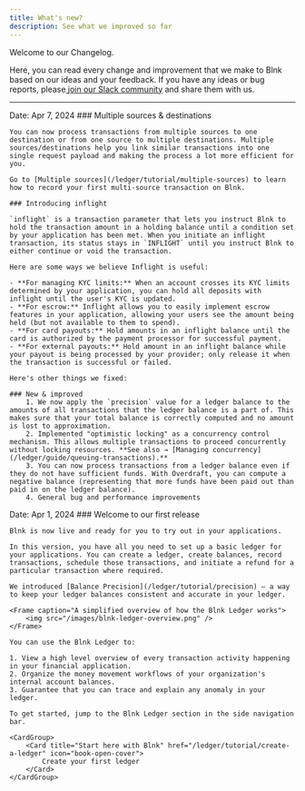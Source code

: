 ```yaml
---
title: What's new?
description: See what we improved so far
---
```

Welcome to our Changelog.

Here, you can read every change and improvement that we make to Blnk based on our ideas and your feedback. If you have any ideas or bug reports, please[ join our Slack community](https://join.slack.com/t/blnk-ledger/shared_invite/zt-2fwdivkvm-zHW4F8lwtVsbIaPg~dyx9w) and share them with us.

***

<Accordion title="Blnk v0.6.0 — Advanced control over transactions">
	Date: Apr 7, 2024
	### Multiple sources & destinations
	
	You can now process transactions from multiple sources to one destination or from one source to multiple destinations. Multiple sources/destinations help you link similar transactions into one single request payload and making the process a lot more efficient for you. 
	
	Go to [Multiple sources](/ledger/tutorial/multiple-sources) to learn how to record your first multi-source transaction on Blnk.

	### Introducing inflight

	`inflight` is a transaction parameter that lets you instruct Blnk to hold the transaction amount in a holding balance until a condition set by your application has been met. When you initiate an inflight transaction, its status stays in `INFLIGHT` until you instruct Blnk to either continue or void the transaction.

	Here are some ways we believe Inflight is useful:

	- **For managing KYC limits:** When an account crosses its KYC limits determined by your application, you can hold all deposits with inflight until the user's KYC is updated.
	- **For escrow:** Inflight allows you to easily implement escrow features in your application, allowing your users see the amount being held (but not available to them to spend).
	- **For card payouts:** Hold amounts in an inflight balance until the card is authorized by the payment processor for successful payment.  
	- **For external payouts:** Hold amount in an inflight balance while your payout is being processed by your provider; only release it when the transaction is successful or failed.

	Here's other things we fixed:

	### New & improved
		1. We now apply the `precision` value for a ledger balance to the amounts of all transactions that the ledger balance is a part of. This makes sure that your total balance is correctly computed and no amount is lost to approximation.
		2. Implemented "optimistic locking" as a concurrency control mechanism. This allows multiple transactions to proceed concurrently without locking resources. **See also → [Managing concurrency](/ledger/guide/queuing-transactions).**
		3. You can now process transactions from a ledger balance even if they do not have sufficient funds. With Overdraft, you can compute a negative balance (representing that more funds have been paid out than paid in on the ledger balance).
		4. General bug and performance improvements
</Accordion>
<Accordion title="Blnk v0.5.0 — Our first release">
	Date: Apr 1, 2024
	### Welcome to our first release
		
	Blnk is now live and ready for you to try out in your applications.
	
	In this version, you have all you need to set up a basic ledger for your applications. You can create a ledger, create balances, record transactions, schedule those transactions, and initiate a refund for a particular transaction where required.
	
	We introduced [Balance Precision](/ledger/tutorial/precision) — a way to keep your ledger balances consistent and accurate in your ledger.
	
	<Frame caption="A simplified overview of how the Blnk Ledger works">
		<img src="/images/blnk-ledger-overview.png" />
	</Frame>
	
	You can use the Blnk Ledger to:
	
	1. View a high level overview of every transaction activity happening in your financial application.
	2. Organize the money movement workflows of your organization's internal account balances.	
	3. Guarantee that you can trace and explain any anomaly in your ledger.
	
	To get started, jump to the Blnk Ledger section in the side navigation bar.
	
	<CardGroup>
		<Card title="Start here with Blnk" href="/ledger/tutorial/create-a-ledger" icon="book-open-cover">
			Create your first ledger
		</Card>
	</CardGroup>
</Accordion>